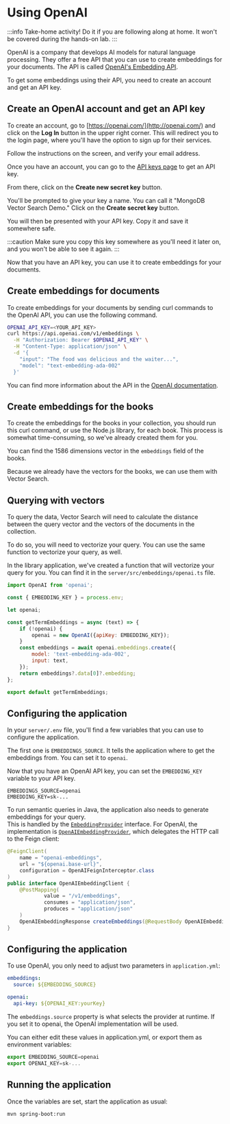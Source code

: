
# Using OpenAI

:::info
Take-home activity! Do it if you are following along at home. It won't be covered during the hands-on lab.
:::

OpenAI is a company that develops AI models for natural language processing. They offer a free API that you can use to create embeddings for your documents. The API is called [OpenAI's Embedding API](https://platform.openai.com/docs/api-reference/embeddings).

To get some embeddings using their API, you need to create an account and get an API key.

## Create an OpenAI account and get an API key

To create an account, go to [https://openai.com/](http://openai.com/) and click on the **Log In** button in the upper right corner. This will redirect you to the login page, where you'll have the option to sign up for their services.

<Screenshot src="img/screenshots/7-vector-search/5-create-vectors/3-openai/1-signup.png" url="https://openai.com/" alt="The OpenAI signup page" />

Follow the instructions on the screen, and verify your email address.

Once you have an account, you can go to the [API keys page](https://platform.openai.com/account/api-keys) to get an API key.

From there, click on the **Create new secret key** button.

<Screenshot src="img/screenshots/7-vector-search/5-create-vectors/3-openai/2-create-key.png" url="https://platform.openai.com/account/api-keys" alt="The OpenAI API keys page" />

You'll be prompted to give your key a name. You can call it "MongoDB Vector Search Demo." Click on the **Create secret key** button.

You will then be presented with your API key. Copy it and save it somewhere safe.

<Screenshot src="img/screenshots/7-vector-search/5-create-vectors/3-openai/3-api-key.png" url="https://platform.openai.com/account/api-keys" alt="The OpenAI API key" />

:::caution
Make sure you copy this key somewhere as you'll need it later on, and you won't be able to see it again.
:::

Now that you have an API key, you can use it to create embeddings for your documents.

## Create embeddings for documents

To create embeddings for your documents by sending curl commands to the OpenAI API, you can use the following command.

```bash
OPENAI_API_KEY=<YOUR_API_KEY>
curl https://api.openai.com/v1/embeddings \
  -H "Authorization: Bearer $OPENAI_API_KEY" \
  -H "Content-Type: application/json" \
  -d '{
    "input": "The food was delicious and the waiter...",
    "model": "text-embedding-ada-002"
  }'
```

You can find more information about the API in the [OpenAI documentation](https://platform.openai.com/docs/api-reference/embeddings).

## Create embeddings for the books

To create the embeddings for the books in your collection, you should run this curl command, or use the Node.js library, for each book. This process is somewhat time-consuming, so we've already created them for you.

You can find the 1586 dimensions vector in the `embeddings` field of the books.

Because we already have the vectors for the books, we can use them with Vector Search.

## Querying with vectors 

To query the data, Vector Search will need to calculate the distance between the query vector and the vectors of the documents in the collection.

To do so, you will need to vectorize your query. You can use the same function to vectorize your query, as well.


<Tabs groupId="server">
<TabItem value="node" label="🚀 NodeJS/Express">

In the library application, we've created a function that will vectorize your query for you. You can find it in the `server/src/embeddings/openai.ts` file.

```js
import OpenAI from 'openai';

const { EMBEDDING_KEY } = process.env;

let openai;

const getTermEmbeddings = async (text) => {
    if (!openai) {
        openai = new OpenAI({apiKey: EMBEDDING_KEY});
    }
    const embeddings = await openai.embeddings.create({
        model: 'text-embedding-ada-002',
        input: text,
    });
    return embeddings?.data[0]?.embedding;
};

export default getTermEmbeddings;
```

## Configuring the application

In your `server/.env` file, you'll find a few variables that you can use to configure the application.

The first one is `EMBEDDINGS_SOURCE`. It tells the application where to get the embeddings from. You can set it to `openai`.

Now that you have an OpenAI API key, you can set the `EMBEDDING_KEY` variable to your API key.

```
EMBEDDINGS_SOURCE=openai
EMBEDDING_KEY=sk-...
```
</TabItem>
<TabItem value="java" label="☕️ Java Spring Boot">

To run semantic queries in Java, the application also needs to generate embeddings for your query.  
This is handled by the [`EmbeddingProvider`](https://github.com/mongodb-developer/library-management-system/blob/java-server/java-server/src/main/java/com/mongodb/devrel/library/domain/provider/EmbeddingProvider.java) interface.   For OpenAI, the implementation is [`OpenAIEmbeddingProvider`](https://github.com/mongodb-developer/library-management-system/blob/java-server/java-server/src/main/java/com/mongodb/devrel/library/infrastructure/provider/OpenAIEmbeddingProvider.java), which delegates the HTTP call to the Feign client:


```java title='src/main/java/com/mongodb/devrel/library/infrastructure/embeddings/openai/OpenAIEmbeddingClient.java'
@FeignClient(
    name = "openai-embeddings",
    url = "${openai.base-url}",
    configuration = OpenAIFeignInterceptor.class
)
public interface OpenAIEmbeddingClient {
    @PostMapping(
            value = "/v1/embeddings", 
            consumes = "application/json", 
            produces = "application/json"
    )
    OpenAIEmbeddingResponse createEmbeddings(@RequestBody OpenAIEmbeddingRequest request);
}
```

## Configuring the application
To use OpenAI, you only need to adjust two parameters in `application.yml`:

```yml title='src/main/resources/application.yml'
embeddings:
  source: ${EMBEDDING_SOURCE}

openai:
  api-key: ${OPENAI_KEY:yourKey}
```
The `embeddings.source` property is what selects the provider at runtime.
If you set it to openai, the OpenAI implementation will be used.

You can either edit these values in application.yml, or export them as environment variables:
```js
export EMBEDDING_SOURCE=openai
export OPENAI_KEY=sk-...
```

## Running the application
Once the variables are set, start the application as usual:

```
mvn spring-boot:run
```
</TabItem>
</Tabs>
